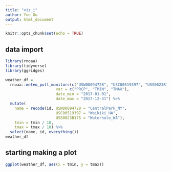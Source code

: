 ```yaml
---
title: "viz_i"
author: Yue Gu
output: html_document
---
```


```r
knitr::opts_chunk$set(echo = TRUE)
```

## data import
```r
library(rnoaa)
library(tidyverse)
library(ggridges)

weather_df = 
  rnoaa::meteo_pull_monitors(c("USW00094728", "USC00519397", "USS0023B17S"),
                      var = c("PRCP", "TMIN", "TMAX"), 
                      date_min = "2017-01-01",
                      date_max = "2017-12-31") %>%
  mutate(
    name = recode(id, USW00094728 = "CentralPark_NY", 
                      USC00519397 = "Waikiki_HA",
                      USS0023B17S = "Waterhole_WA"),
    tmin = tmin / 10,
    tmax = tmax / 10) %>%
  select(name, id, everything())
weather_df
```

## starting making a plot
```r
ggplot(weather_df, aes(x = tmin, y = tmax))
```


